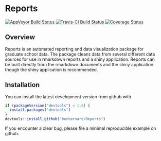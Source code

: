 # Reports

[![AppVeyor Build Status](https://ci.appveyor.com/api/projects/status/github/BenBarnard/Reports?branch=master&svg=true)](https://ci.appveyor.com/project/BenBarnard/Reports)
[![Travis-CI Build Status](https://travis-ci.org/BenBarnard/Reports.svg?branch=master)](https://travis-ci.org/BenBarnard/Reports)
[![Coverage Status](https://img.shields.io/codecov/c/github/BenBarnard/Reports/master.svg)](https://codecov.io/github/BenBarnard/Reports?branch=master)

## Overview

Reports is an automated reporting and data visualization package for graduate school data. The package cleans data from several different data sources for use in rmarkdown reports and a shiny application. Reports can be built directly from the rmarkdown documents and the shiny application though the shiny application is recommended.

## Installation

You can install the latest development version from github with

```r
if (packageVersion("devtools") < 1.6) {
  install.packages("devtools")
}
devtools::install_github("benbarnard/Reports")
```

If you encounter a clear bug, please file a minimal reproducible example on github.